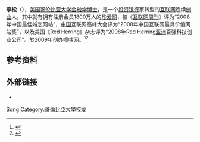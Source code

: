 {{Otheruses|李松}}
{{Infobox Biography
| subject_name   = 李松
| image_name     = 
| image_size     = 
| image_caption  = 
| date_of_birth  = 
| place_of_birth = 
| date_of_death  = 
| place_of_death = 
| ancestor       = 
| occupation = [[嘀咕网|嘀咕网]]创始人
| spouse = 
}}

'''李松'''（{{bd|？|}}），[[美国|美国]][[哥伦比亚大学|哥伦比亚大学]][[金融学|金融学]][[博士|博士]]，是一个[[投资银行|投资银行]]家转型的[[互联网|互联网]]连续[[创业|创业]]人。其中就有拥有注册会员1800万人的[[珍爱网|珍爱网]]，被《[[互联网周刊|互联网周刊]]》评为“2008年中国最佳婚恋网站”，[[中国|中国]]互联网高峰大会评为“2008年中国互联网最具价值网站奖”，以及美国《Red Herring》杂志评为“2008年Red Herring[[亚洲|亚洲]]百强科技创业公司”。於2009年创办[[嘀咕网|嘀咕网]]。<ref>{{Cite web|title=图文：珍爱网CEO嘀咕网创办人李松演讲_科技_腾讯网|url=http://tech.qq.com/a/20101208/000234.htm|accessdate=2019-06-19|work=tech.qq.com}}</ref><ref>{{Cite web|title=嘀咕网横空出世—李松：让每个人都拥有属于自己的实播频道 - 互联网周刊 - 互联网周刊|url=http://www.ciweek.com/article/2009/0603/A20090603481937.shtml|accessdate=2019-06-19|work=www.ciweek.com|archive-date=2011-07-28|archive-url=https://web.archive.org/web/20110728032032/http://www.ciweek.com/article/2009/0603/A20090603481937.shtml|dead-url=no}}</ref>

== 参考资料 ==
{{reflist}}

== 外部链接 ==
* {{Sinaweibo|drli}}

{{Authority control}}
{{DEFAULTSORT:Li song}}
[[Category:李姓|Song]]
[[Category:哥倫比亞大學校友|Category:哥倫比亞大學校友]]
{{china-bio-stub}}